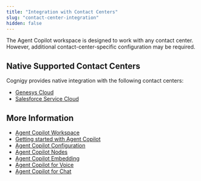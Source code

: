 ```yaml
---
title: "Integration with Contact Centers"
slug: "contact-center-integration"
hidden: false
---
```


The Agent Copilot workspace is designed to work with any contact center. However, additional contact-center-specific configuration may be required. 

## Native Supported Contact Centers

Cognigy provides native integration with the following contact centers:

- [Genesys Cloud](/ai/escalate/handover-reference/genesys-cloud-open-messaging)
- [Salesforce Service Cloud](/ai/escalate/handover-reference/salesforce)

## More Information

- [Agent Copilot Workspace](/agent-copilot/overview)
- [Getting started with Agent Copilot](/agent-copilot/getting-started)
- [Agent Copilot Configuration](/agent-copilot/configuration)
- [Agent Copilot Nodes](/ai/agents/develop/node-reference/agent-copilot/overview)
- [Agent Copilot Embedding](/agent-copilot/embedding)
- [Agent Copilot for Voice](/agent-copilot/voice/voice-overview)
- [Agent Copilot for Chat](/agent-copilot/chat)
